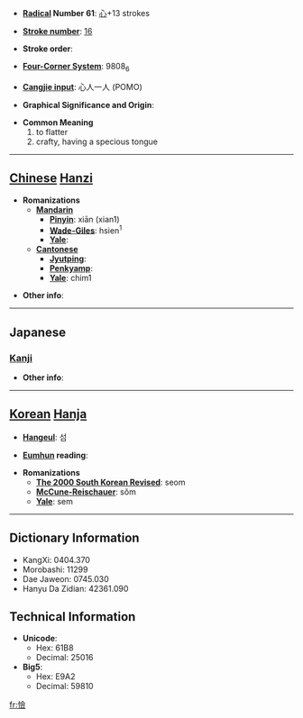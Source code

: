 * '''[[Wiktionary:Chinese radical index| Radical]] Number 61''': [[Wiktionary:Chinese radical index 心|心]]+13 strokes

* '''[[Wiktionary:Chinese total strokes index|Stroke number]]''': [[Wiktionary:Chinese total strokes index 16|16]]

* '''Stroke order''': 

* '''[[Wiktionary:Chinese four corner index|Four-Corner System]]''': 9808<sub>6</sub>

* '''[[Wiktionary:Chinese Cangjie index|Cangjie input]]''': 心人一人 (POMO)

* '''Graphical Significance and Origin''': 

* '''Common Meaning'''
*#to flatter
*# crafty, having a specious tongue


----

== [[Chinese]] [[Hanzi]] ==

* '''Romanizations'''
** '''[[Mandarin]]'''
*** '''[[Pinyin]]''': xiān (xian1)
*** '''[[Wade-Giles]]''': hsien<sup>1</sup>
*** '''[[Yale]]''': 
** '''[[Cantonese]]'''
*** '''[[Jyutping]]''':
*** '''[[Penkyamp]]''': 
*** '''[[Yale]]''': chim1

* '''Other info''': 

----

==Japanese==
===[[Kanji]]===
{{kanji|on readings=[[せん]] (sen), [[けん]] (ken)|kun readings=[[かたよる]] (katayoru)}}

* '''Other info''':  

----

== [[Korean]] [[Hanja]] ==

* '''[[Hangeul]]''': 섬

* '''[[Eumhun]] reading''': 

* '''Romanizations'''
** '''[[The 2000 South Korean Revised Romanization|The 2000 South Korean Revised]]''': seom
** '''[[McCune-Reischauer]]''': sŏm
** '''[[Yale]]''': sem

----

== Dictionary Information ==

* KangXi: 0404.370
* Morobashi: 11299
* Dae Jaweon: 0745.030
* Hanyu Da Zidian: 42361.090

== Technical Information ==

* '''Unicode''':
** Hex: 61B8
** Decimal: 25016
* '''Big5''':
** Hex: E9A2
** Decimal: 59810

[[fr:憸]]